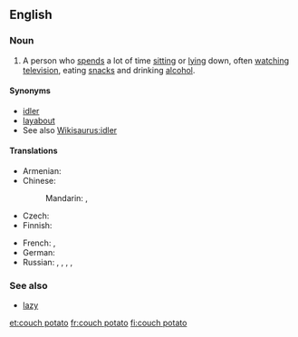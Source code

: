 ==English==
{{wikipedia}}

===Noun===
{{en-noun|sg=[[couch]] [[potato]]|couch potatoes}}

# A person who [[spend]]s a lot of time [[sitting]] or [[lying]] down, often [[watching]] [[television]], eating [[snack]]s and drinking [[alcohol]].

====Synonyms====
* [[idler]]
* [[layabout]]
* See also [[Wikisaurus:idler]]

====Translations====
{{trans-top|person who spends a lot of time sitting or lying down, often watching television and eating snacks}}
* Armenian: {{t|hy|մեշոկ|tr=mešok|sc=Armn}}
* Chinese:
*: Mandarin: {{t|cmn|電視迷|sc=Hani}}, {{t|cmn|电视迷|tr=diànshìmí|sc=Hani}}
* Czech: {{t+|cs|pecivál|m}}
* Finnish: {{t+|fi|sohvaperuna}}
{{trans-mid}}
* French: {{t|fr|légume}},  {{t|fr|avachi}}
* German: {{t|de|Nichtstuer|m}}
* Russian: {{t|ru|лентяй|m|tr=lentjáj}}, {{t|ru|лежебока|m|f|tr=ležebóka}}, {{t|ru|сидень|m|tr=síden'}}, {{t|ru|домосед|m|tr=domoséd}},  {{t|ru|бездельник|m|tr=bezdél'nik|sc=Cyrl}}
{{trans-bottom}}

===See also===
* [[lazy]]

[[et:couch potato]]
[[fr:couch potato]]
[[fi:couch potato]]